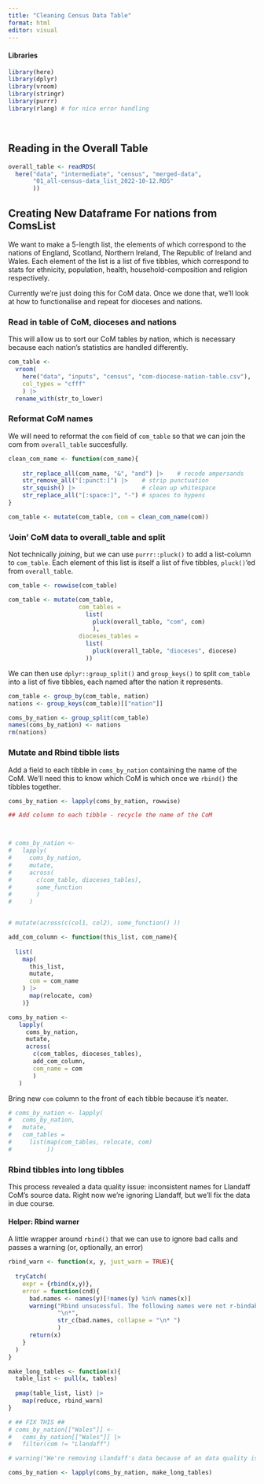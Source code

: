 ```yaml
---
title: "Cleaning Census Data Table"
format: html
editor: visual
---
```


#### Libraries

```r
library(here)
library(dplyr)
library(vroom)
library(stringr)
library(purrr)
library(rlang) # for nice error handling
```

\

## Reading in the Overall Table

```r
overall_table <- readRDS(
  here("data", "intermediate", "census", "merged-data",
       "01_all-census-data_list_2022-10-12.RDS"
       ))
```

## Creating New Dataframe For nations from ComsList

We want to make a 5-length list, the elements of which correspond to the nations of England, Scotland, Northern Ireland, The Republic of Ireland and Wales. Each element of the list is a list of five tibbles, which correspond to stats for ethnicity, population, health, household-composition and religion respectively.

Currently we're just doing this for CoM data. Once we done that, we'll look at how to functionalise and repeat for dioceses and nations.

### Read in table of CoM, dioceses and nations

This will allow us to sort our CoM tables by nation, which is necessary because each nation's statistics are handled differently.

```r
com_table <-
  vroom(
    here("data", "inputs", "census", "com-diocese-nation-table.csv"),
    col_types = "cfff"
    ) |> 
  rename_with(str_to_lower) 

```

### Reformat CoM names

We will need to reformat the `com` field of `com_table` so that we can join the com from `overall_table` succesfully.

```r

clean_com_name <- function(com_name){
  
    str_replace_all(com_name, "&", "and") |>    # recode ampersands
    str_remove_all("[:punct:]") |>    # strip punctuation
    str_squish() |>                   # clean up whitespace
    str_replace_all("[:space:]", "-") # spaces to hypens
}

com_table <- mutate(com_table, com = clean_com_name(com))
```

### 'Join' CoM data to overall_table and split

Not technically *joining*, but we can use `purrr::pluck()` to add a list-column to `com_table`. Each element of this list is itself a list of five tibbles, `pluck()`'ed from `overall_table`.

```r
com_table <- rowwise(com_table)

com_table <- mutate(com_table, 
                    com_tables = 
                      list(
                        pluck(overall_table, "com", com)
                        ),
                    dioceses_tables = 
                      list(
                        pluck(overall_table, "dioceses", diocese)
                      ))
```

We can then use `dplyr::group_split()` and `group_keys()` to split `com_table` into a list of five tibbles, each named after the nation it represents.

```r
com_table <- group_by(com_table, nation)
nations <- group_keys(com_table)[["nation"]]

coms_by_nation <- group_split(com_table)
names(coms_by_nation) <- nations
rm(nations)
```

### Mutate and Rbind tibble lists

Add a field to each tibble in `coms_by_nation` containing the name of the CoM. We'll need this to know which CoM is which once we `rbind()` the tibbles together.

```r
coms_by_nation <- lapply(coms_by_nation, rowwise)

## Add column to each tibble - recycle the name of the CoM



# coms_by_nation <- 
#   lapply(
#     coms_by_nation,
#     mutate,
#     across(
#       c(com_table, dioceses_tables),
#       some_function 
#       )
#     )


# mutate(across(c(col1, col2), some_function() ))

add_com_column <- function(this_list, com_name){
  
  list(
    map(
      this_list,
      mutate,
      com = com_name
    ) |> 
      map(relocate, com)
    )}

coms_by_nation <- 
   lapply(
     coms_by_nation,
     mutate,
     across(
       c(com_tables, dioceses_tables),
       add_com_column,
       com_name = com
       )
   )

```

Bring new `com` column to the front of each tibble because it's neater.

```r
# coms_by_nation <- lapply(
#   coms_by_nation,
#   mutate,
#   com_tables =
#     list(map(com_tables, relocate, com)
#          ))
```

### Rbind tibbles into long tibbles

This process revealed a data quality issue: inconsistent names for Llandaff CoM's source data. Right now we're ignoring Llandaff, but we'll fix the data in due course.

#### Helper: Rbind warner

A little wrapper around `rbind()` that we can use to ignore bad calls and passes a warning (or, optionally, an error)

```r
rbind_warn <- function(x, y, just_warn = TRUE){
  
  tryCatch(
    expr = {rbind(x,y)},
    error = function(cnd){
      bad.names <- names(y)[!names(y) %in% names(x)]
      warning("Rbind unsucessful. The following names were not r-bindable:",
              "\n*", 
              str_c(bad.names, collapse = "\n* ")
              )
      return(x)
    }
  )
}

```

```r

make_long_tables <- function(x){
  table_list <- pull(x, tables)
  
  pmap(table_list, list) |>
    map(reduce, rbind_warn)
}

# ## FIX THIS ##
# coms_by_nation[["Wales"]] <-
#   coms_by_nation[["Wales"]] |>
#   filter(com != "Llandaff")

# warning("We're removing Llandaff's data because of an data quality issue. Not a long term fix.")

coms_by_nation <- lapply(coms_by_nation, make_long_tables)

```
